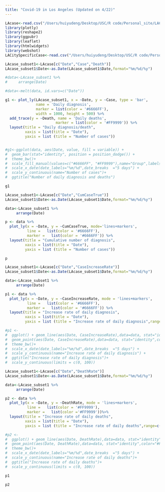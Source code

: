 ```yaml
---
title: "Covid-19 in Los Angeles (Updated on 4/22)"
---
```


```r
LAcase<-read.csv("/Users/huiyudeng/Desktop/USC/R code/Personal_site/LACase.csv")
library(plotly)
library(reshape2)
library(ggpubr)
library(leaflet)
library(htmlwidgets)
library(webshot)
LACitySpecificCase<-read.csv("/Users/huiyudeng/Desktop/USC/R code/Personal_site/t1.csv")
```

```r
LAcase_subset1<-LAcase[c("Date","Case","Death")]
LAcase_subset1$Date<-as.Date(LAcase_subset1$Date,format="%m/%d/%y")

#data<-LAcase_subset1 %>%
#     arrange(Date)

#data<-melt(data, id.vars=c("Date"))

g1 <- plot_ly(LAcase_subset1, x = ~Date, y = ~Case, type = 'bar',
              name = 'Daily diagnosis',
              marker = list(color = '#6666FF'),
              width = 1000, height = 500) %>% 
  add_trace(y = ~Death, name = 'Daily deaths', 
                       marker = list(color = '#FF9999')) %>% 
  layout(title = "Daily diagnosis/death",
         xaxis = list(title = "Date"),
         yaxis = list (title = "Number of cases"))


#g1<-ggplot(data, aes(Date, value, fill = variable)) + 
#  geom_bar(stat="identity", position = position_dodge()) +  
#  theme_bw()+
#  scale_fill_manual(values=c("#6666FF", "#FF9999"),name="Group",labels=c("Daily diagnosis","Daily deaths"))+
#  scale_x_date(date_labels="%m/%d",date_breaks  ="5 days") +
#  scale_y_continuous(name="Number of cases")+
#  ggtitle("Number of daily diagnosis and deaths") 

```

```r
g1
```

```r
LAcase_subset1<-LAcase[c("Date","CumCaseTrue")]
LAcase_subset1$Date<-as.Date(LAcase_subset1$Date,format="%m/%d/%y")

data<-LAcase_subset1 %>%
     arrange(Date)

p <- data %>%
  plot_ly(x = ~Date, y = ~CumCaseTrue, mode='lines+markers',
          line =   list(color = '#6666FF'),
          marker =   list(color = '#6666FF')) %>% 
  layout(title = "Cumulative number of diagnosis",
         xaxis = list(title = "Date"),
         yaxis = list (title = "Number of cases"))
```


```r
p
```

```r
LAcase_subset1<-LAcase[c("Date","CaseIncreaseRate")]
LAcase_subset1$Date<-as.Date(LAcase_subset1$Date,format="%m/%d/%y")

data<-LAcase_subset1 %>%
     arrange(Date)

p1 <- data %>%
  plot_ly(x = ~Date, y = ~CaseIncreaseRate, mode = 'lines+markers',
          line =   list(color = '#6666FF'),
          marker =   list(color = '#6666FF')) %>% 
  layout(title = "Increase rate of daily diagnosis",
         xaxis = list(title = "Date"),
         yaxis = list (title = "Increase rate of daily diagnosis",range=c(0,100)))

#p1 <- 
#  ggplot() + geom_line(aes(Date, CaseIncreaseRate),data=data, stat="identity",color="#6666FF")+
#  geom_point(aes(Date, CaseIncreaseRate),data=data, stat="identity",color="#6666FF")+
#  theme_bw()+
#  scale_x_date(date_labels="%m/%d",date_breaks  ="5 days") +
#  scale_y_continuous(name="Increase rate of daily diagnosis") +
#  ggtitle("Increase rate of daily diagnosis")+
#  scale_y_continuous(limits = c(0, 100))

LAcase_subset1<-LAcase[c("Date","DeathRate")]
LAcase_subset1$Date<-as.Date(LAcase_subset1$Date,format="%m/%d/%y")

data<-LAcase_subset1 %>%
     arrange(Date)

p2 <- data %>%
  plot_ly(x = ~Date, y = ~DeathRate, mode = 'lines+markers',
          line =   list(color = '#FF9999'),
          marker =   list(color ='#FF9999'))%>% 
  layout(title = "Increase rate of daily deaths",
         xaxis = list(title = "Date"),
         yaxis = list (title = "Increase rate of daily deaths",range=c(0,100)))

#p2 <- 
#  ggplot() + geom_line(aes(Date, DeathRate),data=data, stat="identity",color="#FF9999")+ 
#  geom_point(aes(Date, DeathRate),data=data, stat="identity",color="#FF9999")+
#  theme_bw()+
#  scale_x_date(date_labels="%m/%d",date_breaks  ="5 days") +
#  scale_y_continuous(name="Increase rate of daily deaths")+
#  ggtitle("Increase rate of daily deaths")+
#  scale_y_continuous(limits = c(0, 100))


```

```r
p1
```

```r
p2
```

